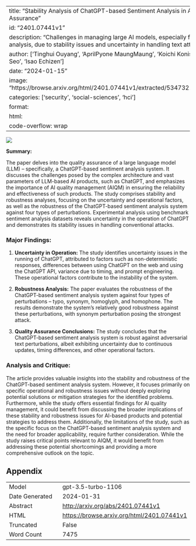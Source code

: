 
---
title: "Stability Analysis of ChatGPT-based Sentiment Analysis in AI Quality Assurance"
id: "2401.07441v1"
description: "Challenges in managing large AI models, especially for sentiment analysis, due to stability issues and uncertainty in handling text attacks."
author: ['Tinghui Ouyang', 'AprilPyone MaungMaung', 'Koichi Konishi', 'Yoshiki Seo', 'Isao Echizen']
date: "2024-01-15"
image: "https://browse.arxiv.org/html/2401.07441v1/extracted/5347321/fig11.png"
categories: ['security', 'social-sciences', 'hci']
format:
  html:
    code-overflow: wrap
---

![](https://browse.arxiv.org/html/2401.07441v1/extracted/5347321/fig11.png)

**Summary:**

The paper delves into the quality assurance of a large language model (LLM) – specifically, a ChatGPT-based sentiment analysis system. It discusses the challenges posed by the complex architecture and vast parameters of LLM-based AI products, such as ChatGPT, and emphasizes the importance of AI quality management (AIQM) in ensuring the reliability and effectiveness of such products. The study comprises stability and robustness analyses, focusing on the uncertainty and operational factors, as well as the robustness of the ChatGPT-based sentiment analysis system against four types of perturbations. Experimental analysis using benchmark sentiment analysis datasets reveals uncertainty in the operation of ChatGPT and demonstrates its stability issues in handling conventional attacks.

### Major Findings:
1. **Uncertainty in Operation:** The study identifies uncertainty issues in the running of ChatGPT, attributed to factors such as non-deterministic responses, differences between using ChatGPT on the web and using the ChatGPT API, variance due to timing, and prompt engineering. These operational factors contribute to the instability of the system.

2. **Robustness Analysis:** The paper evaluates the robustness of the ChatGPT-based sentiment analysis system against four types of perturbations – typo, synonym, homoglyph, and homophone. The results demonstrate the system's relatively good robustness against these perturbations, with synonym perturbation posing the strongest attack.

3. **Quality Assurance Conclusions:** The study concludes that the ChatGPT-based sentiment analysis system is robust against adversarial text perturbations, albeit exhibiting uncertainty due to continuous updates, timing differences, and other operational factors.

### Analysis and Critique:
The article provides valuable insights into the stability and robustness of the ChatGPT-based sentiment analysis system. However, it focuses primarily on specific operational and robustness issues without deeply exploring potential solutions or mitigation strategies for the identified problems. Furthermore, while the study offers essential findings for AI quality management, it could benefit from discussing the broader implications of these stability and robustness issues for AI-based products and potential strategies to address them. Additionally, the limitations of the study, such as the specific focus on the ChatGPT-based sentiment analysis system and the need for broader applicability, require further consideration. While the study raises critical points relevant to AIQM, it would benefit from addressing these potential shortcomings and providing a more comprehensive outlook on the topic.

## Appendix

|          |          |
|----------|----------|
| Model     | gpt-3.5-turbo-1106       |
| Date Generated     | 2024-01-31       |
| Abstract | [http://arxiv.org/abs/2401.07441v1](http://arxiv.org/abs/2401.07441v1)        |
| HTML     | [https://browse.arxiv.org/html/2401.07441v1](https://browse.arxiv.org/html/2401.07441v1)       |
| Truncated       | False       |
| Word Count       | 7475       |